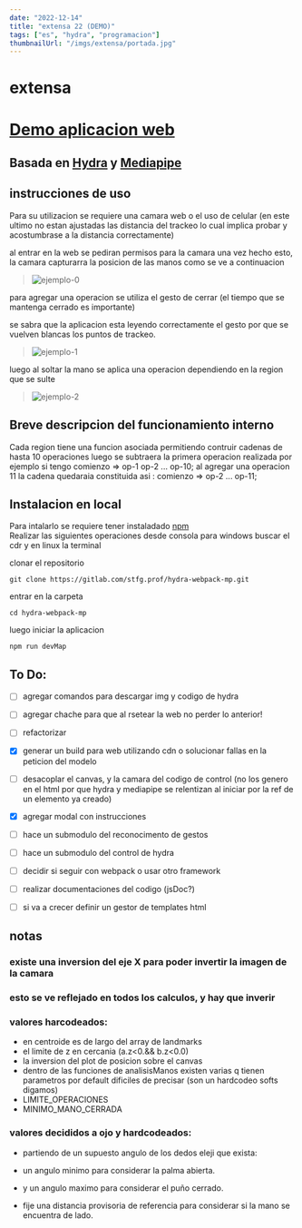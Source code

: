 ```yaml
---
date: "2022-12-14"
title: "extensa 22 (DEMO)"
tags: ["es", "hydra", "programacion"]
thumbnailUrl: "/imgs/extensa/portada.jpg"
---
```


# extensa
<!-- ## prototipo dentro
## proyecto de investigacion que busca acercar el cuerpo a la interaccion con las computadoras  -->

# [Demo aplicacion web](https://santitfg.github.io/hydra-hand) 
## Basada en [Hydra](https://hydra.ojack.xyz/) y [Mediapipe](https://google.github.io/mediapipe/solutions/hands.html)


## instrucciones de uso 
Para su utilizacion se requiere una camara web o el uso de celular (en este ultimo no estan ajustadas las distancia del trackeo lo cual implica probar y acostumbrase a la distancia correctamente)

al entrar en la web se pediran permisos para la camara
una vez hecho esto, la camara capturarra la posicion de las manos como se ve a continuacion

> ![ejemplo-0](https://gitlab.com/stfg.prof/hydra-webpack-mp/-/raw/main/fotos/ejemplo-uso-0.jpg)

para agregar una operacion se utiliza el gesto de cerrar (el tiempo que se mantenga cerrado es importante)

se sabra que la aplicacion esta leyendo correctamente el gesto por que se vuelven blancas los puntos de trackeo.
> ![ejemplo-1](https://gitlab.com/stfg.prof/hydra-webpack-mp/-/raw/main/fotos/ejemplo-uso-1.jpg)

 luego al soltar la mano se aplica una operacion dependiendo en la region que se sulte


> ![ejemplo-2](https://gitlab.com/stfg.prof/hydra-webpack-mp/-/raw/main/fotos/ejemplo-uso-2.jpg)

## Breve descripcion del funcionamiento interno
Cada region tiene una funcion asociada
permitiendo contruir cadenas de hasta 10 operaciones
luego se subtraera la primera operacion realizada por ejemplo si tengo comienzo => op-1 op-2 ... op-10;
al agregar una operacion 11
la cadena quedaraia constituida asi :
comienzo => op-2 ... op-11;


## Instalacion en local
Para intalarlo se requiere tener instaladado [npm](https://www.npmjs.com/package/npm)  
Realizar las siguientes operaciones desde consola 
 para windows buscar el cdr y en linux la terminal

clonar el repositorio

    git clone https://gitlab.com/stfg.prof/hydra-webpack-mp.git

entrar en la carpeta

    cd hydra-webpack-mp

luego iniciar la aplicacion

    npm run devMap


## To Do:
<!-- - [ ] ante el uso extenso la aplicacion se traba (en mozzila) buscar alguna solucion -->
- [ ] agregar comandos para descargar img y codigo de hydra
- [ ] agregar chache para que al rsetear la web no perder lo anterior!
- [ ] refactorizar
- [x] generar un build para web utilizando cdn o solucionar fallas en la peticion del modelo
- [ ] desacoplar el canvas, y la camara del codigo de control (no los genero en el html por que hydra y mediapipe se relentizan al iniciar por la ref de un elemento ya creado)
- [x] agregar modal con instrucciones
- [ ] hace un submodulo del reconocimento de gestos
- [ ] hace un submodulo del control de hydra
- [ ] decidir si seguir con webpack o usar otro framework
- [ ] realizar documentaciones del codigo (jsDoc?)
- [ ] si va a crecer definir un gestor de templates html




## notas 

### existe una inversion del eje X para poder invertir la imagen de la camara
### esto se ve reflejado en todos los calculos, y hay que inverir


### valores harcodeados:
* en centroide es de largo del array de landmarks
* el limite de z en cercania (a.z<0.&& b.z<0.0)
* la inversion del plot de posicion sobre el canvas
* dentro de las funciones de analisisManos existen varias q tienen parametros por default dificiles de precisar (son un hardcodeo softs digamos)
* LIMITE_OPERACIONES
* MINIMO_MANO_CERRADA

###  valores decididos a ojo y hardcodeados:
* partiendo de un supuesto angulo de los dedos eleji que exista:
* un angulo minimo para considerar la palma abierta.
* y un angulo maximo para considerar el puño cerrado. 

* fije una distancia provisoria de referencia para considerar si la mano se encuentra de lado.
